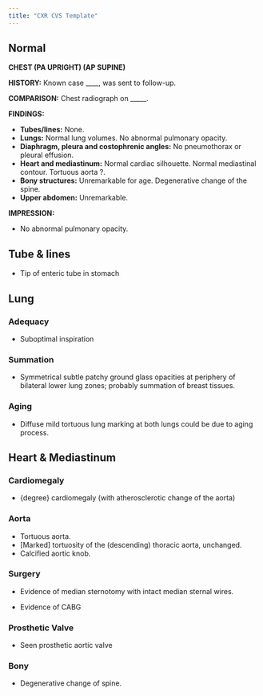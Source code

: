 ```yaml
---
title: "CXR CVS Template"
---
```


## Normal

**CHEST (PA UPRIGHT) (AP SUPINE) **

**HISTORY:** Known case ____, was sent to follow-up. 

**COMPARISON:** Chest radiograph on _____. 

**FINDINGS:** 

-   **Tubes/lines:** None. 
-   **Lungs:** Normal lung volumes. No abnormal pulmonary opacity. 
-   **Diaphragm, pleura and costophrenic angles:** No pneumothorax or pleural effusion. 
-   **Heart and mediastinum:** Normal cardiac silhouette. Normal mediastinal contour. Tortuous aorta ?. 
-   **Bony structures:** Unremarkable for age. Degenerative change of the spine.
-   **Upper abdomen:** Unremarkable. 

**IMPRESSION:**

-   No abnormal pulmonary opacity.

## Tube & lines

-   Tip of enteric tube in stomach

## Lung

### Adequacy

-   Suboptimal inspiration

### Summation

-   Symmetrical subtle patchy ground glass opacities at periphery of bilateral lower lung zones; probably summation of breast tissues.

### Aging
-   Diffuse mild tortuous lung marking at both lungs could be due to aging process.

## Heart & Mediastinum

### Cardiomegaly

-   {degree} cardiomegaly (with atherosclerotic change of the aorta)

### Aorta

-   Tortuous aorta.
-   [Marked] tortuosity of the (descending) thoracic aorta, unchanged.
-   Calcified aortic knob.

### Surgery

-   Evidence of median sternotomy with intact median sternal wires.

-   Evidence of CABG

### Prosthetic Valve

-   Seen prosthetic aortic valve

### Bony 

-   Degenerative change of spine.
